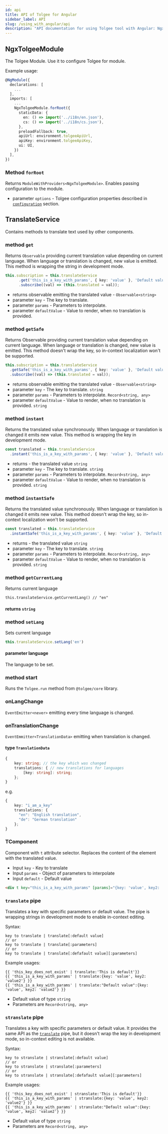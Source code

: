```yaml
---
id: api
title: API of Tolgee for Angular
sidebar_label: API
slug: /using_with_angular/api
description: "API documentation for using Tolgee tool with Angular: NgxTolgeeModule​, TranslateService, T-component and others."
---
```


## NgxTolgeeModule
The Tolgee Module. Use it to configure Tolgee for module.

Example usage:
```ts
@NgModule({
  declarations: [
    ...
  ],
  imports: [
    ...
    NgxTolgeeModule.forRoot({
      staticData: {
        en: () => import('../i18n/en.json'),
        cs: () => import('../i18n/cs.json'),
      },
      preloadFallback: true,
      apiUrl: environment.tolgeeApiUrl,
      apiKey: environment.tolgeeApiKey,
      ui: UI,
    })
  ],
})
```

### Method `forRoot`
Returns `ModuleWithProviders<NgxTolgeeModule>`. Enables passing configuration to the module.

- parameter `options` - Tolgee configuration properties described in [`configuration`](../configuration) section.

## TranslateService
Contains methods to translate text used by other components.

### method `get`
Returns `Observable` providing current translation value depending on current language. When language or translation
is changed, new value is emitted. This method is wrapping the string in development mode.

```ts
this.subscription = this.translateService
      .get('this_is_a_key_with_params', { key: 'value' }, 'Default value')
      .subscribe((val) => (this.translated = val));
```

- returns observable emitting the translated value - `Observable<string>`
- parameter `key` - The key to translate.
- parameter `params` - Parameters to interpolate.
- parameter `defaultValue` - Value to render, when no translation is provided.

### method `getSafe`
Returns Observable providing current translation value depending on current language. When language or translation
is changed, new value is emitted. This method doesn't wrap the key, so in-context localization won't be supported.

```ts
this.subscription = this.translateService
  .getSafe('this_is_a_key_with_params', { key: 'value' }, 'Default value')
  .subscribe((val) => (this.translated = val));
```

- returns observable emitting the translated value - `Observable<string>`
- parameter `key` - The key to translate. `string`
- parameter `params` - Parameters to interpolate. `Record<string, any>`
- parameter `defaultValue` - Value to render, when no translation is provided. `string`

### method `instant`
Returns the translated value synchronously. When language or translation
is changed it emits new value. This method is wrapping the key in development mode.

```ts
const translated = this.translateService
  .instant('this_is_a_key_with_params', { key: 'value' }, 'Default value')
```

- returns - the translated value `string`
- parameter `key` - The key to translate. `string`
- parameter `params` - Parameters to interpolate. `Record<string, any>`
- parameter `defaultValue` - Value to render, when no translation is provided. `string`

### method `instantSafe`
Returns the translated value synchronously. When language or translation
is changed it emits new value. This method doesn't wrap the key, so in-context localization won't be supported.

```ts
const translated = this.translateService
  .instantSafe('this_is_a_key_with_params', { key: 'value' }, 'Default value')
```

- returns - the translated value `string`
- parameter `key` - The key to translate. `string`
- parameter `params` - Parameters to interpolate. `Record<string, any>`
- parameter `defaultValue` - Value to render, when no translation is provided. `string`

### method `getCurrentLang`
Returns current language

```
this.translateService.getCurrentLang() // "en"
```

#### returns `string`

### method `setLang`
Sets current language
```ts
this.translateService.setLang('en')
```

#### parameter language
The language to be set.

### method start
Runs the `Tolgee.run` method from `@tolgee/core` library.

### onLangChange
`EventEmitter<never>` emitting every time language is changed.

### onTranslationChange
`EventEmmitter<TranslationData>` emitting when translation is changed.

#### type `TranslationData`
```ts
{
    key: string; // the key which was changed
    translations: { // new translations for languages
        [key: string]: string;
    };
}
```
e.g.
```ts
{
    key: "i_am_a_key"
    translations: {
      "en": "English translation",
      "de": "German translation"
    };
}
```

### TComponent
Component with `t` attribute selector. Replaces the content of the element with the translated value.

- Input `key` - Key to translate
- Input `params` - Object of parameters to interpolate
- Input `default` - Default value

```html
<div t key="this_is_a_key_with_params" [params]="{key: 'value', key2: 'value2'}"></div>
```

### `translate` pipe
Translates a key with specific parameters or default value. The pipe is wrapping strings
in development mode to enable in-context editing.

Syntax:
```
key to translate | translate[:default value]
// or
key to translate | translate[:parameters]
// or
key to translate | translate[:defafault value][:parameters]
```

Example usages:
```angular2html
{{ 'this_key_does_not_exist' | translate:'This is default'}}
{{ 'this_is_a_key_with_params' | translate:{key: 'value', key2: 'value2'} }}
{{ 'this_is_a_key_with_params' | translate:"Default value":{key: 'value', key2: 'value2'} }}
```
- Default value of type `string`
- Parameters are `Record<string, any>`


### `stranslate` pipe
Translates a key with specific parameters or default value. It provides the same API as the [`translate`](#translate-pipe)
pipe, but it doesn't wrap the key in development mode, so in-context editing is not available.


Syntax:
```
key to stranslate | stranslate[:default value]
// or
key to stranslate | stranslate[:parameters]
// or
key to stranslate | stranslate[:defafault value][:parameters]
```

Example usages:
```angular2html
{{ 'this_key_does_not_exist' | stranslate:'This is default'}}
{{ 'this_is_a_key_with_params' | stranslate:{key: 'value', key2: 'value2'} }}
{{ 'this_is_a_key_with_params' | stranslate:"Default value":{key: 'value', key2: 'value2'} }}
```
- Default value of type `string`
- Parameters are `Record<string, any>`
